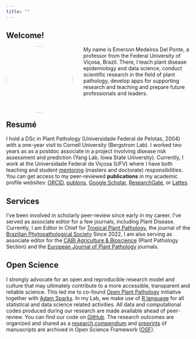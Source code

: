 ```yaml
---
title: ""
---
```



## Welcome!

<img src = "figs/delponte2.png" style = "border-radius: 50%; margin-right:30px" width = 180px align = left> My name is Emerson Medeiros Del Ponte, a professor from the Federal University of Viçosa, Brazil. There, I teach plant disease epidemiology and data science, conduct scientific research in the field of plant pathology, develop apps for supporting research and teaching and prepare future professionals and leaders.<br><br><br>

## Resumé

I hold a DSc in Plant Pathology (Universidade Federal de Pelotas, 2004) with a one-year visit to Cornell University (Bergstrom Lab). I worked two years as as a postdoc associate in a project involving disease risk assessment and prediction (Yang Lab, Iowa State University). Currently, I work at the Universidade Federal de Viçosa (UFV) where I have both teaching and student [mentoring](lab.html) (masters and doctorate) responsibilities. You can get access to my peer-reviewed **publications** in my academic profile websites: [ORCID](https://orcid.org/0000-0003-4398-409X), [publons](https://publons.com/researcher/2740078/emerson-m-del-ponte/), [Google Scholar](https://scholar.google.com.br/citations?user=LgNDabAAAAAJ&hl=en), [ResearchGate](https://www.researchgate.net/profile/Emerson-Del-Ponte/research), or [Lattes](http://lattes.cnpq.br/9460309107496381).

## Services

I've been involved in scholarly peer-review since early in my career. I've served as associate editor for a few journals, including Plant Disease. Currently, I am Editor in Chief for [Tropical Plant Pathology](www.sbfitopatologia.org.br/tpp), the journal of the [Brazilian Phytopathological Society](www.sbfitopatologia.org.br) Since 2022, I am also serving as associate editor for the [CABI Agriculture & Bioscience](https://cabiagbio.biomedcentral.com/about/editorial-board) (Plant Pathology Section) and the [European Journal of Plant Pathology](https://www.springer.com/journal/10658/editors) journals.

## Open Science

I strongly advocate for an open and reproducible research model and culture that may ultimately contribute to a more accessible, transparent and reliable science. This led me to co-found [Open Plant Pathology](http://www.openplantpathology.org/) initiative together with [Adam Sparks](https://adamhsparks.netlify.app/). In my Lab, we make use of [R language](https://www.r-project.org/) for all statistical and data science related activities. All data and computational codes produced during our research are made available ahead of peer-review. You can find our code on [GitHub](https://github.com/emdelponte). The research outcomes are organized and shared as a [research compendium](https://research-compendium.science/) and [preprints](https://publicationethics.org/resources/discussion-documents/preprints) of manuscripts are archived in Open Science Framework ([OSF](https://osf.io/jb6yd)).

